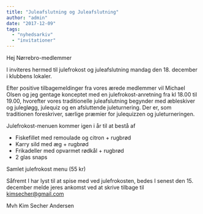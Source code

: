 ```yaml
---
title: "Juleafslutning og Juleafslutning"
author: "admin"
date: "2017-12-09"
tags: 
  - "nyhedsarkiv"
  - "invitationer"
---
```


Hej Nørrebro-medlemmer

I inviteres hermed til julefrokost og juleafslutning mandag den 18. december i klubbens lokaler.

Efter positive tilbagemeldinger fra vores ærede medlemmer vil Michael Olsen og jeg gentage konceptet med en julefrokost-anretning fra kl 18.00 til 19.00, hvorefter vores traditionelle juleafslutning begynder med æbleskiver og julegløgg, julequiz og en afsluttende juleturnering. Der er, som traditionen foreskriver, særlige præmier for julequizzen og juleturneringen.

Julefrokost-menuen kommer igen i år til at bestå af

- Fiskefillet med remoulade og citron + rugbrød
- Karry sild med æg + rugbrød
- Frikadeller med opvarmet rødkål + rugbrød
- 2 glas snaps

Samlet julefrokost menu (55 kr)

Såfremt I har lyst til at spise med ved julefrokosten, bedes I senest den 15. december melde jeres ankomst ved at skrive tilbage til kimsecher@gmail.com

Mvh Kim Secher Andersen

